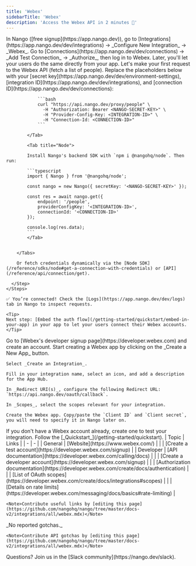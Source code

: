 ```yaml
---
title: 'Webex'
sidebarTitle: 'Webex'
description: 'Access the Webex API in 2 minutes 💨'
---
```


<Tabs>
  <Tab title="🚀 Quickstart">
    <Steps>
      <Step title="Create an integration">
        In Nango ([free signup](https://app.nango.dev)), go to [Integrations](https://app.nango.dev/dev/integrations) -> _Configure New Integration_ -> _Webex_.
      </Step>
      <Step title="Authorize Webex">
        Go to [Connections](https://app.nango.dev/dev/connections) -> _Add Test Connection_ -> _Authorize_, then log in to Webex. Later, you'll let your users do the same directly from your app.
      </Step>
      <Step title="Call the Webex API">
        Let's make your first request to the Webex API (fetch a list of people). Replace the placeholders below with your [secret key](https://app.nango.dev/dev/environment-settings), [integration ID](https://app.nango.dev/dev/integrations), and [connection ID](https://app.nango.dev/dev/connections):
        <Tabs>
            <Tab title="cURL">

                ```bash
                curl "https://api.nango.dev/proxy/people" \
                  -H "Authorization: Bearer <NANGO-SECRET-KEY>" \
                  -H "Provider-Config-Key: <INTEGRATION-ID>" \
                  -H "Connection-Id: <CONNECTION-ID>"
                ```

            </Tab>

            <Tab title="Node">

            Install Nango's backend SDK with `npm i @nangohq/node`. Then run:

            ```typescript
            import { Nango } from '@nangohq/node';

            const nango = new Nango({ secretKey: '<NANGO-SECRET-KEY>' });

            const res = await nango.get({
                endpoint: '/people',
                providerConfigKey: '<INTEGRATION-ID>',
                connectionId: '<CONNECTION-ID>'
            });

            console.log(res.data);
            ```
            </Tab>


        </Tabs>

        Or fetch credentials dynamically via the [Node SDK](/reference/sdks/node#get-a-connection-with-credentials) or [API](/reference/api/connection/get).

      </Step>
    </Steps>

    ✅ You’re connected! Check the [Logs](https://app.nango.dev/dev/logs) tab in Nango to inspect requests.

    <Tip>
    Next step: [Embed the auth flow](/getting-started/quickstart/embed-in-your-app) in your app to let your users connect their Webex accounts.
    </Tip>
  </Tab>
  <Tab title="🧑‍💻 OAuth app setup">
   <Steps>
  <Step title="Create a developer account">
    Go to [Webex's developer signup page](https://developer.webex.com) and create an account. 
  </Step>
  <Step title="Create & configure a Webex app">
    Start creating a Webex app by clicking on the _Create a New App_ button. 

    Select _Create an Integration_. 

    Fill in your integration name, select an icon, and add a description for the App Hub.

    In _Redirect URI(s)_, configure the following Redirect URL: `https://api.nango.dev/oauth/callback`.

    In _Scopes_, select the scopes relevant for your integration.

    Create the Webex app. Copy/paste the `Client ID` and `Client secret`, you will need to specify it in Nango later on. 
  </Step>
  <Step title="Create a Webex test account">
    If you don't have a Webex account already, create one to test your integration. 
  </Step>
  <Step title="Next">
    Follow the [_Quickstart_](/getting-started/quickstart).
  </Step>
</Steps>
  </Tab>
  <Tab title="🔗 Useful links">
    | Topic | Links |
    | - | - |
    | General | [Website](https://www.webex.com/) |
    | | [Create a test account](https://developer.webex.com/signup) |
    | Developer | [API documentation](https://developer.webex.com/calling/docs) |
    | | [Create a developer account](https://developer.webex.com/signup) |
    | | [Authorization documentation](https://developer.webex.com/create/docs/authentication) |
    | | [List of OAuth scopes](https://developer.webex.com/create/docs/integrations#scopes) |
    | | [Details on rate limits](https://developer.webex.com/messaging/docs/basics#rate-limiting) |

    <Note>Contribute useful links by [editing this page](https://github.com/nangohq/nango/tree/master/docs-v2/integrations/all/webex.mdx)</Note>
  </Tab>
  <Tab title="🚨 API gotchas">
    _No reported gotchas._

    <Note>Contribute API gotchas by [editing this page](https://github.com/nangohq/nango/tree/master/docs-v2/integrations/all/webex.mdx)</Note>
  </Tab>
</Tabs>

<Info>
    Questions? Join us in the [Slack community](https://nango.dev/slack).
</Info>
